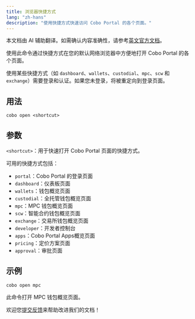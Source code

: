```yaml
---
title: 浏览器快捷方式
lang: "zh-hans"
description: "使用快捷方式快速访问 Cobo Portal 的各个页面。"
---
```

<Note>本文档由 AI 辅助翻译。如需确认内容准确性，请参考[英文官方文档](https://www.cobo.com/developers/v2/guides/overview/introduction)。</Note>

使用此命令通过快捷方式在您的默认网络浏览器中方便地打开 Cobo Portal 的各个页面。

<Note>使用某些快捷方式（如 `dashboard`、`wallets`、`custodial`、`mpc`、`scw` 和 `exchange`）需要登录和认证。如果您未登录，将被重定向到登录页面。</Note>

## 用法

```shell
cobo open <shortcut>
```

## 参数

`<shortcut>`：用于快速打开 Cobo Portal 页面的快捷方式。

可用的快捷方式包括：

- `portal`：Cobo Portal 的登录页面
- `dashboard`：仪表板页面
- `wallets`：钱包概览页面
- `custodial`：全托管钱包概览页面
- `mpc`：MPC 钱包概览页面
- `scw`：智能合约钱包概览页面
- `exchange`：交易所钱包概览页面
- `developer`：开发者控制台
- `apps`：Cobo Portal Apps概览页面
- `pricing`：定价方案页面
- `approval`：审批页面

## 示例

```shell
cobo open mpc
```

此命令打开 MPC 钱包概览页面。

<Tip>欢迎您[提交反馈](https://forms.zohopublic.com/cobo/form/DocumentFeedbackForm/formperma/QvLOhxJv1_JMsJ-1dleZ8Itb_7rzN-LtgvsDdxosoVI)来帮助改进我们的文档！</Tip>